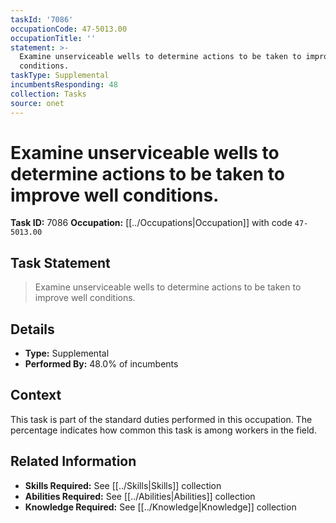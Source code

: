 ```yaml
---
taskId: '7086'
occupationCode: 47-5013.00
occupationTitle: ''
statement: >-
  Examine unserviceable wells to determine actions to be taken to improve well
  conditions.
taskType: Supplemental
incumbentsResponding: 48
collection: Tasks
source: onet
---
```

# Examine unserviceable wells to determine actions to be taken to improve well conditions.

**Task ID:** 7086
**Occupation:** [[../Occupations|Occupation]] with code `47-5013.00`

## Task Statement

> Examine unserviceable wells to determine actions to be taken to improve well conditions.

## Details

- **Type:** Supplemental
- **Performed By:** 48.0% of incumbents

## Context

This task is part of the standard duties performed in this occupation. The percentage indicates how common this task is among workers in the field.

## Related Information

- **Skills Required:** See [[../Skills|Skills]] collection
- **Abilities Required:** See [[../Abilities|Abilities]] collection
- **Knowledge Required:** See [[../Knowledge|Knowledge]] collection
